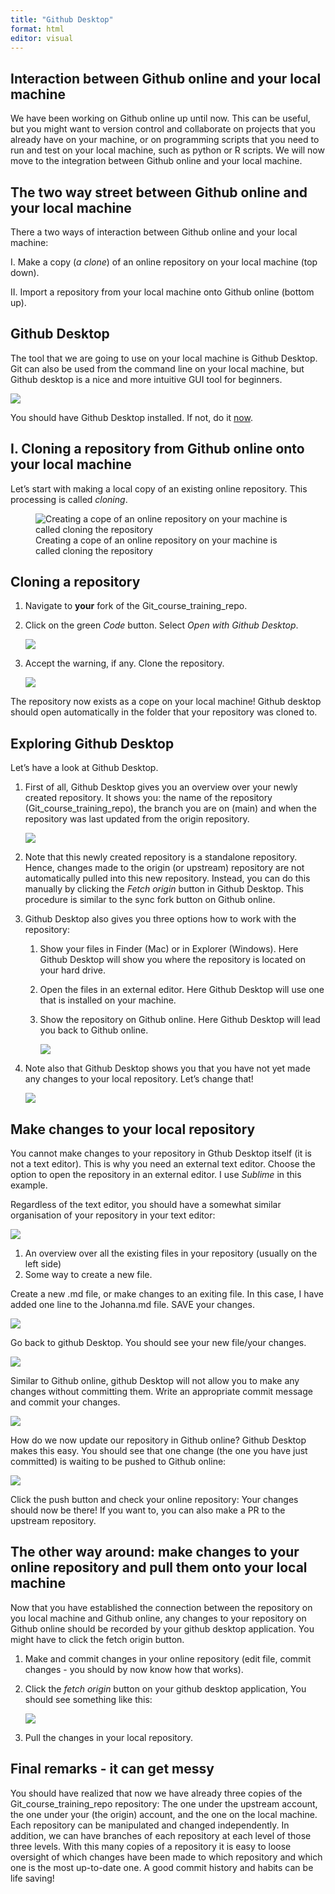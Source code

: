 ```yaml
---
title: "Github Desktop"
format: html
editor: visual
---
```


## Interaction between Github online and your local machine

We have been working on Github online up until now. This can be useful, but you might want to version control and collaborate on projects that you already have on your machine, or on programming scripts that you need to run and test on your local machine, such as python or R scripts. We will now move to the integration between Github online and your local machine.

## The two way street between Github online and your local machine

There a two ways of interaction between Github online and your local machine:

I. Make a copy (*a clone*) of an online repository on your local machine (top down).

II\. Import a repository from your local machine onto Github online (bottom up).

## Github Desktop

The tool that we are going to use on your local machine is Github Desktop. Git can also be used from the command line on your local machine, but Github desktop is a nice and more intuitive GUI tool for beginners.

![](img/desktop-icon.svg){fig-align="center"}

You should have Github Desktop installed. If not, do it [now](https://desktop.github.com/).

## I. Cloning a repository from Github online onto your local machine

Let's start with making a local copy of an existing online repository. This processing is called *cloning*.

![Creating a cope of an online repository on your machine is called cloning the repository](img/Cloning.png)

## Cloning a repository

1.  Navigate to **your** fork of the Git_course_training_repo.

2.  Click on the green *Code* button. Select *Open with Github Desktop*.

    ![](img/Desktop1.png)

3.  Accept the warning, if any. Clone the repository.

    ![](img/Clone1.png)

The repository now exists as a cope on your local machine! Github desktop should open automatically in the folder that your repository was cloned to.

## Exploring Github Desktop

Let's have a look at Github Desktop.

1.  First of all, Github Desktop gives you an overview over your newly created repository. It shows you: the name of the repository (Git_course_training_repo), the branch you are on (main) and when the repository was last updated from the origin repository.

    ![](img/Desktop3.png)

2.  Note that this newly created repository is a standalone repository. Hence, changes made to the origin (or upstream) repository are not automatically pulled into this new repository. Instead, you can do this manually by clicking the *Fetch origin* button in Github Desktop. This procedure is similar to the sync fork button on Github online.

3.  Github Desktop also gives you three options how to work with the repository:

    1.  Show your files in Finder (Mac) or in Explorer (Windows). Here Github Desktop will show you where the repository is located on your hard drive.

    2.  Open the files in an external editor. Here Github Desktop will use one that is installed on your machine.

    3.  Show the repository on Github online. Here Github Desktop will lead you back to Github online.

        ![](img/PR_Fork3.png)

4.  Note also that Github Desktop shows you that you have not yet made any changes to your local repository. Let's change that!

    ![](img/Desktop2.png)

## Make changes to your local repository

You cannot make changes to your repository in Gthub Desktop itself (it is not a text editor). This is why you need an external text editor. Choose the option to open the repository in an external editor. I use *Sublime* in this example.

Regardless of the text editor, you should have a somewhat similar organisation of your repository in your text editor:

![](img/Sublime1.png)

1.  An overview over all the existing files in your repository (usually on the left side)
2.  Some way to create a new file.

Create a new .md file, or make changes to an exiting file. In this case, I have added one line to the Johanna.md file. SAVE your changes.

![](img/Sublime2.png)

Go back to github Desktop. You should see your new file/your changes.

![](img/Sublime3.png)

Similar to Github online, github Desktop will not allow you to make any changes without committing them. Write an appropriate commit message and commit your changes.

![](img/Desktop4.png)

How do we now update our repository in Github online? Github Desktop makes this easy. You should see that one change (the one you have just committed) is waiting to be pushed to Github online:

![](img/Desktop5.png)

Click the push button and check your online repository: Your changes should now be there! If you want to, you can also make a PR to the upstream repository.

## The other way around: make changes to your online repository and pull them onto your local machine

Now that you have established the connection between the repository on you local machine and Github online, any changes to your repository on Github online should be recorded by your github desktop application. You might have to click the fetch origin button.

1.  Make and commit changes in your online repository (edit file, commit changes - you should by now know how that works).

2.  Click the *fetch origin* button on your github desktop application, You should see something like this:

    ![](img/Pull1.png)

3.  Pull the changes in your local repository.

## Final remarks - it can get messy

You should have realized that now we have already three copies of the Git_course_training_repo repository: The one under the upstream account, the one under your (the origin) account, and the one on the local machine. Each repository can be manipulated and changed independently. In addition, we can have branches of each repository at each level of those three levels. With this many copies of a repository it is easy to loose oversight of which changes have been made to which repository and which one is the most up-to-date one. A good commit history and habits can be life saving!
